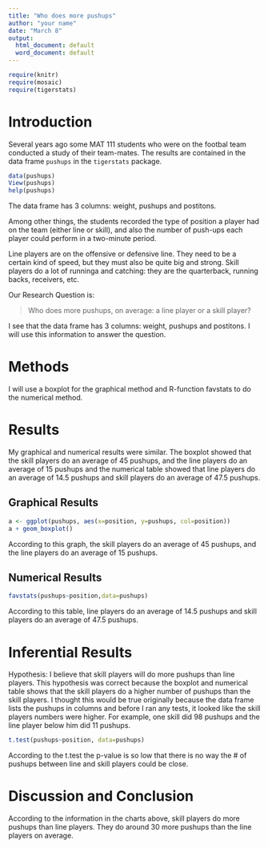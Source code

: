 ---
title: "Who does more pushups"
author: "your name"
date: "March 8"
output:
  html_document: default
  word_document: default
---

```{r include=FALSE}
require(knitr)
require(mosaic)
require(tigerstats)
```
<!-- We recommend you use git branches -- create a separate branch for each major section i.e. Introduction, Methods, Results, Inferential Results, and Discussion and Conclusions - leave the YAML block untouched until the final merge where you put in your own name !-->

# Introduction

Several years ago some MAT 111 students who were on the footbal team conducted a study of their team-mates.  The results are contained in the data frame `pushups` in the `tigerstats` package.

```{r eval=FALSE}
data(pushups)
View(pushups)
help(pushups)
```
The data frame has 3 columns: weight, pushups and postitons.

Among other things, the students recorded the type of position a player had on the team (either line or skill), and also the number of push-ups each player could perform in a two-minute period.

Line players are on the offensive or defensive line.  They need to be a certain kind of speed, but they must also be quite big and strong.  Skill players do a lot of runninga and catching:  they are the quarterback, running backs, receivers, etc.

Our Research Question is:

  >Who does more pushups, on average: a line player or a skill player?
  
I see that the data frame has 3 columns: weight, pushups and postitons. I will use this information to answer the question.
  


# Methods
<!--Decide on your methods:  use "variable analysis" or other appropriate descriptors.  Make sure to choose at least one graphical method and at least one numerical method.!-->

I will use a boxplot for the graphical method and R-function favstats to do the numerical method.


# Results
<!--You have both graphical and numerical methods, so you will have both graphical and numerical results to consider.!-->

My graphical and numerical results were similar. The boxplot showed that the skill players do an average of 45 pushups, and the line players do an average of 15 pushups and the numerical table showed that line players do an average of 14.5 pushups and skill players do an average of 47.5 pushups.


## Graphical Results
<!--Your graph should have a good title, and axes should be labled as needed.  Discuss your graphical results, showing how they answer the research question.  Use specific features of the graph in your discussion.!-->


```{r}
a <- ggplot(pushups, aes(x=position, y=pushups, col=position))
a + geom_boxplot()
```


According to this graph, the skill players do an average of 45 pushups, and the line players do an average of 15 pushups.

## Numerical Results
<!--Numerical results go here. Use the numerical results to describe the patterns if any that exist in the data as focused toward the research question!-->

```{r}
favstats(pushups~position,data=pushups)
```
According to this table, line players do an average of 14.5 pushups and skill players do an average of 47.5 pushups.


# Inferential Results
<!--State hypothesis clearly.  Make sure your discussion of the inferential test covers all the aspects that the test output produces, such as test statistic, p-value etc.  Make a decision about the null hypothesis, explain the assumptions on which the selected test/procedure was based, and why the chosen procedure satisfys the assumptions and is appropriate to answer the research question!-->

Hypothesis: I believe that skill players will do more pushups than line players.
This hypothesis was correct because the boxplot and numerical table shows that the skill players do a higher number of pushups than the skill players. I thought this would be true originally because the data frame lists the pushups in columns and before I ran any  tests, it looked like the skill players numbers were higher. For example, one skill did 98 pushups and the line player below him did 11 pushups.

```{r}

t.test(pushups~position, data=pushups)


```
According to the t.test the p-value is so low that there is no way the # of pushups between line and skill players could be close.

# Discussion and Conclusion
<!--State your overall conclusion.  This is also a good place to mention other Research Questions that came to mind as you were carrying out this study.!-->

According to the information in the charts above, skill players do more pushups than line players. They do around 30 more pushups than the line players on average.

